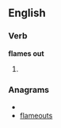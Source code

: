 ==English==

===Verb===
'''flames out'''

# {{third-person singular of|[[flame out]]}}

===Anagrams===
* {{alphagram|aeflmostu}}
* [[flameouts#English|flameouts]]